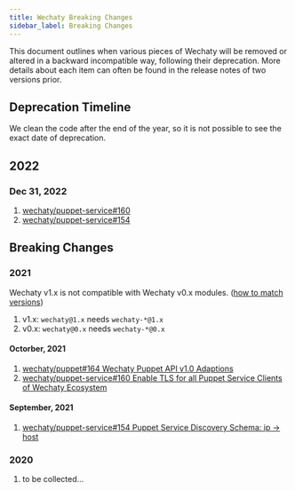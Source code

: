 ```yaml
---
title: Wechaty Breaking Changes
sidebar_label: Breaking Changes
---
```


This document outlines when various pieces of Wechaty will be removed or altered
in a backward incompatible way, following their deprecation.
More details about each item can often be found in the release notes of two versions prior.

## Deprecation Timeline

We clean the code after the end of the year, so it is not possible to see the exact date of deprecation.

## 2022

### Dec 31, 2022

1. [wechaty/puppet-service#160](https://github.com/wechaty/wechaty-puppet-service/issues/160)
1. [wechaty/puppet-service#154]((https://github.com/wechaty/puppet-service/issues/154))

## Breaking Changes

### 2021

Wechaty v1.x is not compatible with Wechaty v0.x modules. ([how to match versions](https://github.com/wechaty/wechaty/issues/2294#issuecomment-962776327))

1. v1.x: `wechaty@1.x` needs `wechaty-*@1.x`
1. v0.x: `wechaty@0.x` needs `wechaty-*@0.x`

#### Octorber, 2021

1. [wechaty/puppet#164 Wechaty Puppet API v1.0 Adaptions](https://github.com/wechaty/puppet/issues/164)
1. [wechaty/puppet-service#160 Enable TLS for all Puppet Service Clients of Wechaty Ecosystem](https://github.com/wechaty/puppet-service/issues/160)

#### September, 2021

1. [wechaty/puppet-service#154 Puppet Service Discovery Schema: ip -> host](https://github.com/wechaty/puppet-service/issues/154)

### 2020

1. to be collected...
